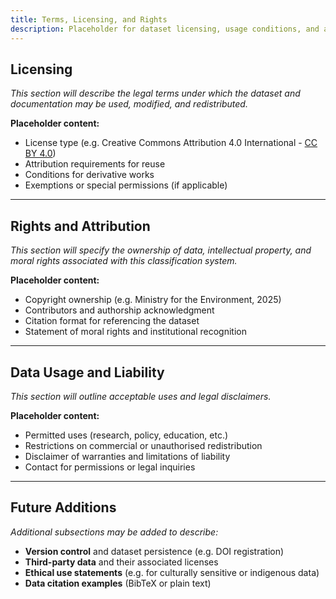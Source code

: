 ```yaml
---
title: Terms, Licensing, and Rights
description: Placeholder for dataset licensing, usage conditions, and attribution requirements
---
```


## Licensing

_This section will describe the legal terms under which the dataset and documentation may be used, modified, and redistributed._

**Placeholder content:**
- License type (e.g. Creative Commons Attribution 4.0 International - [CC BY 4.0](https://creativecommons.org/licenses/by/4.0/))  
- Attribution requirements for reuse  
- Conditions for derivative works  
- Exemptions or special permissions (if applicable)  

---

## Rights and Attribution

_This section will specify the ownership of data, intellectual property, and moral rights associated with this classification system._

**Placeholder content:**
- Copyright ownership (e.g. Ministry for the Environment, 2025)  
- Contributors and authorship acknowledgment  
- Citation format for referencing the dataset  
- Statement of moral rights and institutional recognition  

---

## Data Usage and Liability

_This section will outline acceptable uses and legal disclaimers._

**Placeholder content:**
- Permitted uses (research, policy, education, etc.)  
- Restrictions on commercial or unauthorised redistribution  
- Disclaimer of warranties and limitations of liability  
- Contact for permissions or legal inquiries  

---

## Future Additions

_Additional subsections may be added to describe:_  
- **Version control** and dataset persistence (e.g. DOI registration)  
- **Third-party data** and their associated licenses  
- **Ethical use statements** (e.g. for culturally sensitive or indigenous data)  
- **Data citation examples** (BibTeX or plain text)
